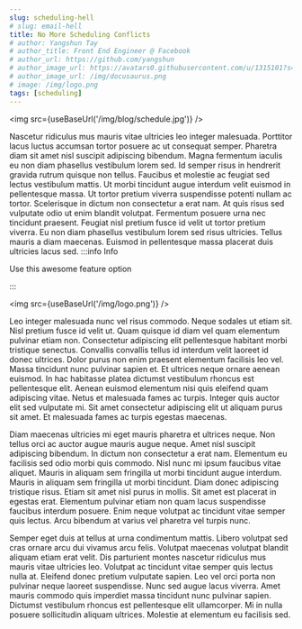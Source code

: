 ```yaml
---
slug: scheduling-hell
# slug: email-hell
title: No More Scheduling Conflicts
# author: Yangshun Tay
# author_title: Front End Engineer @ Facebook
# author_url: https://github.com/yangshun
# author_image_url: https://avatars0.githubusercontent.com/u/1315101?s=400&v=4
# author_image_url: /img/docusaurus.png
# image: /img/logo.png
tags: [scheduling]
---
```



<img src={useBaseUrl('/img/blog/schedule.jpg')} />

Nascetur ridiculus mus mauris vitae ultricies leo integer malesuada. Porttitor lacus luctus accumsan tortor posuere ac ut consequat semper. Pharetra diam sit amet nisl suscipit adipiscing bibendum. Magna fermentum iaculis eu non diam phasellus vestibulum lorem sed. <!--truncate-->Id semper risus in hendrerit gravida rutrum quisque non tellus. Faucibus et molestie ac feugiat sed lectus vestibulum mattis. Ut morbi tincidunt augue interdum velit euismod in pellentesque massa. Ut tortor pretium viverra suspendisse potenti nullam ac tortor. Scelerisque in dictum non consectetur a erat nam. At quis risus sed vulputate odio ut enim blandit volutpat. Fermentum posuere urna nec tincidunt praesent. Feugiat nisl pretium fusce id velit ut tortor pretium viverra. Eu non diam phasellus vestibulum lorem sed risus ultricies. Tellus mauris a diam maecenas. Euismod in pellentesque massa placerat duis ultricies lacus sed.
:::info Info

Use this awesome feature option

:::

<img src={useBaseUrl('/img/logo.png')} />

Leo integer malesuada nunc vel risus commodo. Neque sodales ut etiam sit. Nisl pretium fusce id velit ut. Quam quisque id diam vel quam elementum pulvinar etiam non. Consectetur adipiscing elit pellentesque habitant morbi tristique senectus. Convallis convallis tellus id interdum velit laoreet id donec ultrices. Dolor purus non enim praesent elementum facilisis leo vel. Massa tincidunt nunc pulvinar sapien et. Et ultrices neque ornare aenean euismod. In hac habitasse platea dictumst vestibulum rhoncus est pellentesque elit. Aenean euismod elementum nisi quis eleifend quam adipiscing vitae. Netus et malesuada fames ac turpis. Integer quis auctor elit sed vulputate mi. Sit amet consectetur adipiscing elit ut aliquam purus sit amet. Et malesuada fames ac turpis egestas maecenas.

Diam maecenas ultricies mi eget mauris pharetra et ultrices neque. Non tellus orci ac auctor augue mauris augue neque. Amet nisl suscipit adipiscing bibendum. In dictum non consectetur a erat nam. Elementum eu facilisis sed odio morbi quis commodo. Nisl nunc mi ipsum faucibus vitae aliquet. Mauris in aliquam sem fringilla ut morbi tincidunt augue interdum. Mauris in aliquam sem fringilla ut morbi tincidunt. Diam donec adipiscing tristique risus. Etiam sit amet nisl purus in mollis. Sit amet est placerat in egestas erat. Elementum pulvinar etiam non quam lacus suspendisse faucibus interdum posuere. Enim neque volutpat ac tincidunt vitae semper quis lectus. Arcu bibendum at varius vel pharetra vel turpis nunc.

Semper eget duis at tellus at urna condimentum mattis. Libero volutpat sed cras ornare arcu dui vivamus arcu felis. Volutpat maecenas volutpat blandit aliquam etiam erat velit. Dis parturient montes nascetur ridiculus mus mauris vitae ultricies leo. Volutpat ac tincidunt vitae semper quis lectus nulla at. Eleifend donec pretium vulputate sapien. Leo vel orci porta non pulvinar neque laoreet suspendisse. Nunc sed augue lacus viverra. Amet mauris commodo quis imperdiet massa tincidunt nunc pulvinar sapien. Dictumst vestibulum rhoncus est pellentesque elit ullamcorper. Mi in nulla posuere sollicitudin aliquam ultrices. Molestie at elementum eu facilisis sed.
